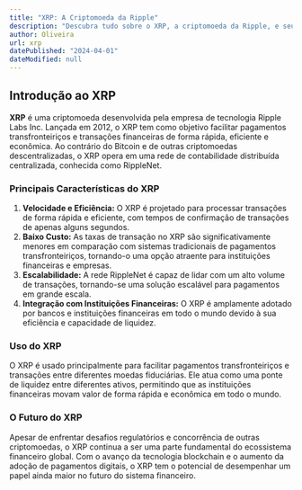```yaml
---
title: "XRP: A Criptomoeda da Ripple"
description: "Descubra tudo sobre o XRP, a criptomoeda da Ripple, e seu papel no ecossistema financeiro global."
author: Oliveira
url: xrp
datePublished: "2024-04-01"
dateModified: null
---
```


## Introdução ao XRP

**XRP** é uma criptomoeda desenvolvida pela empresa de tecnologia Ripple Labs Inc. Lançada em 2012, o XRP tem como objetivo facilitar pagamentos transfronteiriços e transações financeiras de forma rápida, eficiente e econômica. Ao contrário do Bitcoin e de outras criptomoedas descentralizadas, o XRP opera em uma rede de contabilidade distribuída centralizada, conhecida como RippleNet.

### Principais Características do XRP

1. **Velocidade e Eficiência:** O XRP é projetado para processar transações de forma rápida e eficiente, com tempos de confirmação de transações de apenas alguns segundos.
2. **Baixo Custo:** As taxas de transação no XRP são significativamente menores em comparação com sistemas tradicionais de pagamentos transfronteiriços, tornando-o uma opção atraente para instituições financeiras e empresas.
3. **Escalabilidade:** A rede RippleNet é capaz de lidar com um alto volume de transações, tornando-se uma solução escalável para pagamentos em grande escala.
4. **Integração com Instituições Financeiras:** O XRP é amplamente adotado por bancos e instituições financeiras em todo o mundo devido à sua eficiência e capacidade de liquidez.

### Uso do XRP

O XRP é usado principalmente para facilitar pagamentos transfronteiriços e transações entre diferentes moedas fiduciárias. Ele atua como uma ponte de liquidez entre diferentes ativos, permitindo que as instituições financeiras movam valor de forma rápida e econômica em todo o mundo.

### O Futuro do XRP

Apesar de enfrentar desafios regulatórios e concorrência de outras criptomoedas, o XRP continua a ser uma parte fundamental do ecossistema financeiro global. Com o avanço da tecnologia blockchain e o aumento da adoção de pagamentos digitais, o XRP tem o potencial de desempenhar um papel ainda maior no futuro do sistema financeiro.
